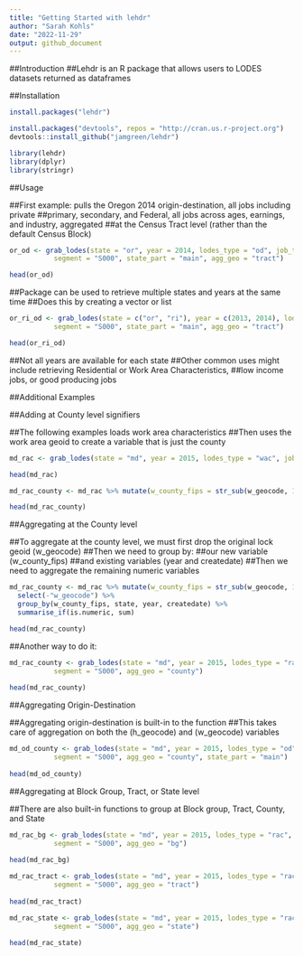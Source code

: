 ```yaml
---
title: "Getting Started with lehdr"
author: "Sarah Kohls"
date: "2022-11-29"
output: github_document
---
```

##Introduction
##Lehdr is an R package that allows users to LODES datasets returned as dataframes

##Installation
```r
install.packages("lehdr")

install.packages("devtools", repos = "http://cran.us.r-project.org")
devtools::install_github("jamgreen/lehdr")
```

```r
library(lehdr)
library(dplyr)
library(stringr)
```

##Usage

##First example: pulls the Oregon 2014 origin-destination, all jobs including private
##primary, secondary, and Federal, all jobs across ages, earnings, and industry, aggregated
##at the Census Tract level (rather than the default Census Block)

```r
or_od <- grab_lodes(state = "or", year = 2014, lodes_type = "od", job_type = "JT01", 
           segment = "S000", state_part = "main", agg_geo = "tract")

head(or_od)
```

##Package can be used to retrieve multiple states and years at the same time
##Does this by creating a vector or list

```r
or_ri_od <- grab_lodes(state = c("or", "ri"), year = c(2013, 2014), lodes_type = "od", job_type = "JT01", 
           segment = "S000", state_part = "main", agg_geo = "tract")     

head(or_ri_od)
```

##Not all years are available for each state
##Other common uses might include retrieving Residential or Work Area Characteristics,
##low income jobs, or good producing jobs

##Additional Examples

##Adding at County level signifiers

##The following examples loads work area characteristics
##Then uses the work area geoid to create a variable that is just the county

```r
md_rac <- grab_lodes(state = "md", year = 2015, lodes_type = "wac", job_type = "JT01", segment = "S000")

head(md_rac)

md_rac_county <- md_rac %>% mutate(w_county_fips = str_sub(w_geocode, 1, 5))

head(md_rac_county)
```

##Aggregating at the County level

##To aggregate at the county level, we must first drop the original lock geoid (w_geocode)
##Then we need to group by:
##our new variable (w_county_fips) 
##and existing variables (year and createdate)
##Then we need to aggregate the remaining numeric variables

```r
md_rac_county <- md_rac %>% mutate(w_county_fips = str_sub(w_geocode, 1, 5)) %>% 
  select(-"w_geocode") %>%
  group_by(w_county_fips, state, year, createdate) %>% 
  summarise_if(is.numeric, sum)

head(md_rac_county)
```

##Another way to do it:
```r
md_rac_county <- grab_lodes(state = "md", year = 2015, lodes_type = "rac", job_type = "JT01", 
           segment = "S000", agg_geo = "county")
           
head(md_rac_county)
```

##Aggregating Origin-Destination

##Aggregating origin-destination is built-in to the function
##This takes care of aggregation on both the (h_geocode) and (w_geocode) variables

```r
md_od_county <- grab_lodes(state = "md", year = 2015, lodes_type = "od", job_type = "JT01", 
           segment = "S000", agg_geo = "county", state_part = "main")
           
head(md_od_county)
```

##Aggregating at Block Group, Tract, or State level

##There are also built-in functions to group at Block group, Tract, County, and State

```r
md_rac_bg <- grab_lodes(state = "md", year = 2015, lodes_type = "rac", job_type = "JT01", 
           segment = "S000", agg_geo = "bg")
           
head(md_rac_bg)

md_rac_tract <- grab_lodes(state = "md", year = 2015, lodes_type = "rac", job_type = "JT01", 
           segment = "S000", agg_geo = "tract")
           
head(md_rac_tract)

md_rac_state <- grab_lodes(state = "md", year = 2015, lodes_type = "rac", job_type = "JT01", 
           segment = "S000", agg_geo = "state")
           
head(md_rac_state)
```






